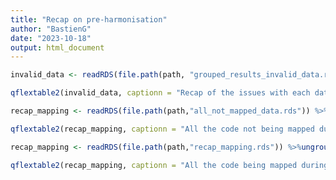 ```yaml
---
title: "Recap on pre-harmonisation"
author: "BastienG"
date: "2023-10-18"
output: html_document
---
```


```r

invalid_data <- readRDS(file.path(path, "grouped_results_invalid_data.rds")) %>%ungroup() %>% arrange(tRFMO)%>%  distinct()
```

```r

qflextable2(invalid_data, captionn = "Recap of the issues with each dataframe", grouped_data = c("tRFMO"))

```




```r

recap_mapping <- readRDS(file.path(path,"all_not_mapped_data.rds")) %>%ungroup() %>% arrange(source_authority) %>% distinct()

```


```r

qflextable2(recap_mapping, captionn = "All the code not being mapped during the pre-harmonisation", grouped_data = c("source_authority"))

```



```r

recap_mapping <- readRDS(file.path(path,"recap_mapping.rds")) %>%ungroup() %>% arrange(source_authority) %>% distinct()

```


```r

qflextable2(recap_mapping, captionn = "All the code being mapped during the pre-harmonisation", grouped_data = c("source_authority"))

```
